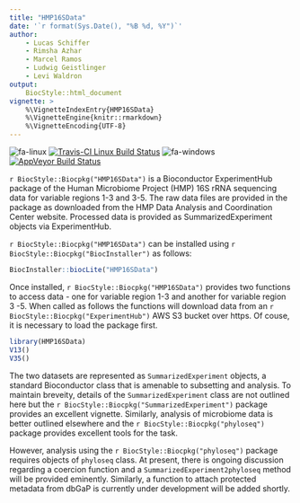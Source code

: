```yaml
---
title: "HMP16SData"
date: '`r format(Sys.Date(), "%B %d, %Y")`'
author:
    - Lucas Schiffer
    - Rimsha Azhar
    - Marcel Ramos
    - Ludwig Geistlinger
    - Levi Waldron
output:
    BiocStyle::html_document
vignette: >
    %\VignetteIndexEntry{HMP16SData}
    %\VignetteEngine{knitr::rmarkdown}
    %\VignetteEncoding{UTF-8}
---
```


![fa-linux](http://fa2png.io/media/icons/font-awesome/4-7-0/linux/20/0/2c3e50_none.png)
[![Travis-CI Linux Build Status](https://travis-matrix-badges.herokuapp.com/repos/waldronlab/HMP16SData/branches/master/1)](https://travis-ci.org/waldronlab/HMP16SData)
<!-- ![fa-apple](http://fa2png.io/media/icons/font-awesome/4-7-0/apple/20/0/2c3e50_none.png) -->
<!-- [![Travis-CI Mac Build Status](https://travis-matrix-badges.herokuapp.com/repos/waldronlab/HMP16SData/branches/master/2)](https://travis-ci.org/waldronlab/HMP16SData) -->
![fa-windows](http://fa2png.io/media/icons/font-awesome/4-7-0/windows/20/0/2c3e50_none.png)
[![AppVeyor Build Status](https://ci.appveyor.com/api/projects/status/github/waldronlab/HMP16SData?branch=master&svg=true)](https://ci.appveyor.com/project/waldronlab/HMP16SData)

`r BiocStyle::Biocpkg("HMP16SData")` is a Bioconductor ExperimentHub package of 
the Human Microbiome Project (HMP) 16S rRNA sequencing data for variable regions
1-3 and 3-5. The raw data files are provided in the package as downloaded from 
the HMP Data Analysis and Coordination Center website. Processed data is 
provided as SummarizedExperiment objects via ExperimentHub.

`r BiocStyle::Biocpkg("HMP16SData")` can be installed using 
`r BiocStyle::Biocpkg("BiocInstaller")` as follows:

```r
BiocInstaller::biocLite("HMP16SData")
```

Once installed, `r BiocStyle::Biocpkg("HMP16SData")` provides two functions to 
access data - one for variable region 1-3 and another for variable region 3 -5. 
When called as follows the functions will download data from an 
`r BiocStyle::Biocpkg("ExperimentHub")` AWS S3 bucket over https. Of couse, it 
is necessary to load the package first.

```r
library(HMP16SData)
V13()
V35()
```

The two datasets are represented as `SummarizedExperiment` objects, a standard 
Bioconductor class that is amenable to subsetting and analysis. To maintain 
breveity, details of the `SummarizedExperiment` class are not outlined here but 
the `r BiocStyle::Biocpkg("SummarizedExperiment")` package provides an excellent
vignette. Similarly, analysis of microbiome data is better outlined elsewhere 
and the `r BiocStyle::Biocpkg("phyloseq")` package provides excellent tools for 
the task.

However, analysis using the `r BiocStyle::Biocpkg("phyloseq")` package requires 
objects of `phyloseq` class. At present, there is ongoing discussion regarding a
coercion function and a `SummarizedExperiment2phyloseq` method will be provided 
eminently. Similarly, a function to attach protected metadata from dbGaP is 
currently under development will be added shortly.
